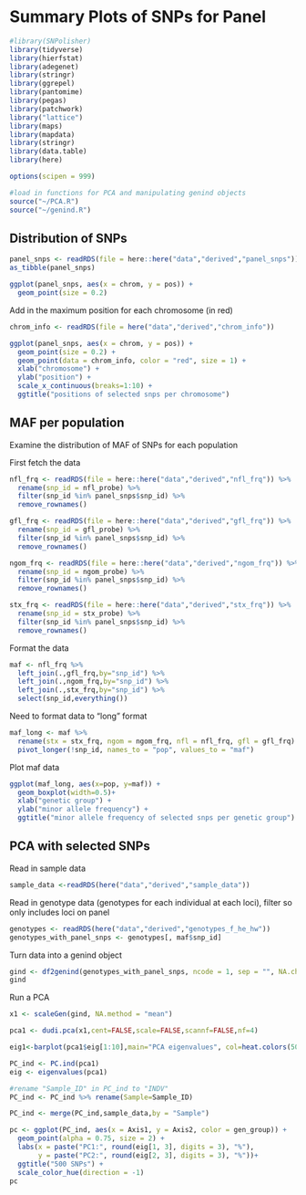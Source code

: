 # Summary Plots of SNPs for Panel

```r
#library(SNPolisher)
library(tidyverse)
library(hierfstat)
library(adegenet)
library(stringr)
library(ggrepel)
library(pantomime)
library(pegas)
library(patchwork)
library("lattice")
library(maps)
library(mapdata)
library(stringr)
library(data.table)
library(here)

options(scipen = 999)
```

```r
#load in functions for PCA and manipulating genind objects
source("~/PCA.R")
source("~/genind.R")
```

## Distribution of SNPs

```r
panel_snps <- readRDS(file = here::here("data","derived","panel_snps"))
as_tibble(panel_snps)
```

```r
ggplot(panel_snps, aes(x = chrom, y = pos)) +
  geom_point(size = 0.2)
```

Add in the maximum position for each chromosome (in red)

```r
chrom_info <- readRDS(file = here("data","derived","chrom_info"))

ggplot(panel_snps, aes(x = chrom, y = pos)) +
  geom_point(size = 0.2) +
  geom_point(data = chrom_info, color = "red", size = 1) + 
  xlab("chromosome") + 
  ylab("position") + 
  scale_x_continuous(breaks=1:10) + 
  ggtitle("positions of selected snps per chromosome")
```

## MAF per population

Examine the distribution of MAF of SNPs for each population

First fetch the data

```r
nfl_frq <- readRDS(file = here::here("data","derived","nfl_frq")) %>%
  rename(snp_id = nfl_probe) %>%
  filter(snp_id %in% panel_snps$snp_id) %>%
  remove_rownames()

gfl_frq <- readRDS(file = here::here("data","derived","gfl_frq")) %>%
  rename(snp_id = gfl_probe) %>%
  filter(snp_id %in% panel_snps$snp_id) %>%
  remove_rownames()

ngom_frq <- readRDS(file = here::here("data","derived","ngom_frq")) %>%
  rename(snp_id = ngom_probe) %>%
  filter(snp_id %in% panel_snps$snp_id) %>%
  remove_rownames()

stx_frq <- readRDS(file = here::here("data","derived","stx_frq")) %>%
  rename(snp_id = stx_probe) %>%
  filter(snp_id %in% panel_snps$snp_id) %>%
  remove_rownames()
```

Format the data

```r
maf <- nfl_frq %>%
  left_join(.,gfl_frq,by="snp_id") %>%
  left_join(.,ngom_frq,by="snp_id") %>%
  left_join(.,stx_frq,by="snp_id") %>%
  select(snp_id,everything())
```

Need to format data to "long" format 

```r
maf_long <- maf %>%
  rename(stx = stx_frq, ngom = ngom_frq, nfl = nfl_frq, gfl = gfl_frq) %>%
  pivot_longer(!snp_id, names_to = "pop", values_to = "maf") 
```

Plot maf data

```r
ggplot(maf_long, aes(x=pop, y=maf)) + 
  geom_boxplot(width=0.5)+
  xlab("genetic group") + 
  ylab("minor allele frequency") + 
  ggtitle("minor allele frequency of selected snps per genetic group")
```

## PCA with selected SNPs

Read in sample data

```r
sample_data <-readRDS(here("data","derived","sample_data"))
```

Read in genotype data (genotypes for each individual at each loci), filter so only includes loci on panel

```r
genotypes <- readRDS(here("data","derived","genotypes_f_he_hw"))
genotypes_with_panel_snps <- genotypes[, maf$snp_id]
```

Turn data into a genind object 

```r
gind <- df2genind(genotypes_with_panel_snps, ncode = 1, sep = "", NA.char = NA, ploidy = 2)
gind
``` 

Run a PCA

```r
x1 <- scaleGen(gind, NA.method = "mean")

pca1 <- dudi.pca(x1,cent=FALSE,scale=FALSE,scannf=FALSE,nf=4)

eig1<-barplot(pca1$eig[1:10],main="PCA eigenvalues", col=heat.colors(50))
```

```r
PC_ind <- PC.ind(pca1)
eig <- eigenvalues(pca1)

#rename "Sample_ID" in PC_ind to "INDV"
PC_ind <- PC_ind %>% rename(Sample=Sample_ID)

PC_ind <- merge(PC_ind,sample_data,by = "Sample") 

pc <- ggplot(PC_ind, aes(x = Axis1, y = Axis2, color = gen_group)) +
  geom_point(alpha = 0.75, size = 2) +
  labs(x = paste("PC1:", round(eig[1, 3], digits = 3), "%"), 
       y = paste("PC2:", round(eig[2, 3], digits = 3), "%"))+
  ggtitle("500 SNPs") +
  scale_color_hue(direction = -1)
pc
```
